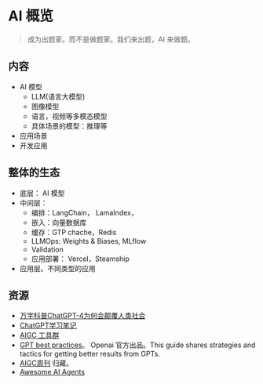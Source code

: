 # AI 概览
> 成为出题家。而不是做题家。我们来出题，AI 来做题。

## 内容
* AI 模型
  * LLM(语言大模型)
  * 图像模型
  * 语言，视频等多模态模型
  * 具体场景的模型：推理等
* 应用场景
* 开发应用

## 整体的生态
* 底层： AI 模型
* 中间层：
    * 编排：LangChain， LamaIndex，
    * 嵌入：向量数据库
    * 缓存：GTP chache，Redis
    * LLMOps: Weights & Biases, MLflow
    * Validation
    * 应用部署： Vercel，Steamship
* 应用层。不同类型的应用


## 资源
* [万字科普ChatGPT-4为何会颠覆人类社会](https://www.modevol.com/episode/clf9d5kni0zo301mm6tkl9t87)
* [ChatGPT学习笔记](https://wqw547243068.github.io/chatgpt)
* [AIGC 工具群](https://bytedance.feishu.cn/base/AIMAbnJxQaNgSGsBAtwcdAkLnvf?table=tblmZTd8VuUOOONh&view=vew0Eo17BB)
* [GPT best practices](https://platform.openai.com/docs/guides/gpt-best-practices)。 Openai 官方出品。This guide shares strategies and tactics for getting better results from GPTs. 
* [AIGC周刊](https://op7418.zhubai.love/) 归藏。
* [Awesome AI Agents](https://github.com/e2b-dev/awesome-ai-agents)